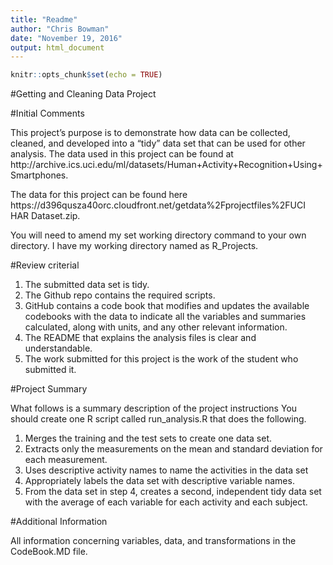 ---
title: "Readme"
author: "Chris Bowman"
date: "November 19, 2016"
output: html_document
---

```{r setup, include=FALSE}
knitr::opts_chunk$set(echo = TRUE)
```

#Getting and Cleaning Data Project

#Initial Comments

This project's purpose is to demonstrate how data can be collected, cleaned, and developed into a "tidy" data set that can be used for other analysis. The data used in this project can be found at http://archive.ics.uci.edu/ml/datasets/Human+Activity+Recognition+Using+Smartphones.

The data for this project can be found here https://d396qusza40orc.cloudfront.net/getdata%2Fprojectfiles%2FUCI HAR Dataset.zip.

You will need to amend my set working directory command to your own directory.  I have my working directory named as R_Projects.

#Review criterial

1.	The submitted data set is tidy.
2.	The Github repo contains the required scripts.
3.	GitHub contains a code book that modifies and updates the available codebooks with the data to indicate all the variables and summaries calculated, along with units, and any other relevant information.
4.	The README that explains the analysis files is clear and understandable.
5.	The work submitted for this project is the work of the student who submitted it.


#Project Summary

What follows is a summary description of the project instructions
You should create one R script called run_analysis.R that does the following.

1.	Merges the training and the test sets to create one data set.
2.	Extracts only the measurements on the mean and standard deviation for each measurement.
3.	Uses descriptive activity names to name the activities in the data set
4.	Appropriately labels the data set with descriptive variable names.
5.	From the data set in step 4, creates a second, independent tidy data set with the average of each variable for each activity and each subject.

#Additional Information

All information concerning variables, data, and transformations in the CodeBook.MD file.

